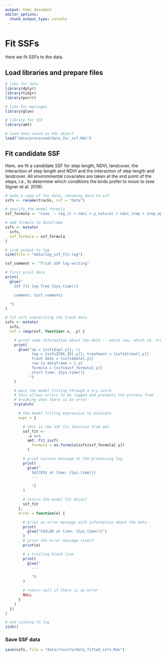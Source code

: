 ```yaml
---
output: html_document
editor_options: 
  chunk_output_type: console
---
```

# Fit SSFs

Here we fit SSFs to the data.

## Load libraries and prepare files

```r
# libs for data
library(dplyr)
library(tidyr)
library(purrr)

# libs for messages
library(glue)

# library for SSF
library(amt)
```

```r
# load data saved as Rds object
load("data/processed/data_for_ssf.Rds")
```

## Fit candidate SSF

Here, we fit a candidate SSF for step length, NDVI, landcover, the interaction of step length and NDVI and the interaction of step length and landcover. All environmental covariates are taken at the end point of the steps, i.e., to determine which conditions the birds prefer to move to (see Signer et al. 2019).

```r
# make a copy of the data, renaming data to ssf
ssfs <- rename(tracks, ssf = "data")
```

```r
# specify the model formula
ssf_formula <- "case_ ~ log_sl + ndvi + p_natural + ndvi_step + step_openness + log_sl:p_natural + log_sl:step_openness + strata(step_id_)"

# add formula to dataframe
ssfs <- mutate(
  ssfs,
  ssf_formula = ssf_formula
)
```


```r
# sink output to log
sink(file = "data/log_ssf_fit.log")

ssf_comment <- "Trial SSF log writing"

# first print date
print(
  glue("
    SSF fit log from {Sys.time()}

    comment: {ssf_comment}

  ")
)

# fit ssfs overwriting the track data
ssfs <- mutate(
  ssfs,
  ssf = imap(ssf, function(.x, .y) {

    # print some information about the data -- which row, which id, treatment
    print(
      glue("sp = {ssfs$sp[.y]}; \\
            tag = {ssfs$TAG_ID[.y]}; treatment = {ssfs$treat[.y]}
            track date = {ssfs$date[.y]}
            row in dataframe = {.y}
            formula = {ssfs$ssf_formula[.y]}
            start time: {Sys.time()}
           ")
    )

    # pass the model fitting through a try catch
    # this allows errors to be logged and prevents the process from
    # breaking when there is an error
    tryCatch(

      # the model fitting expression to evaluate
      expr = {

        # this is the SSF fit function from amt
        ssf_fit <-
          .x %>%
          amt::fit_issf(
            formula = as.formula(ssfs$ssf_formula[.y])
          )

        # print success message to the processing log
        print(
          glue("
            SUCCESS at time: {Sys.time()}
            ---

            ")
        )

        # return the model fit object
        ssf_fit
      },
      error = function(e) {

        # print an error message with information about the data
        print(
          glue("FAILED at time: {Sys.time()}")
        )
        # print the error message itself
        print(e)

        # a trailing blank line
        print(
          glue("
            ---

            ")
        )

        # return null if there is an error
        NULL
      }
    )
  })
)

# end sinking to log
sink()
```

### Save SSF data

```r
save(ssfs, file = "data/results/data_fitted_ssfs.Rds")
```

